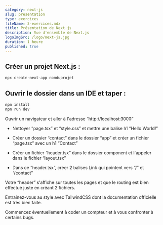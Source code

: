 ```yaml
---
category: next-js
slug: presentation
type: exercices
fileName: 3-exercices.mdx
title: Présentation de Next.js
description: Vue d'ensemble de Next.js
logoImgSrc: /logo/next-js.jpg
duration: 1 heure
published: true
---
```




## Créer un projet Next.js :
```bash
npx create-next-app nomduprojet
```


## Ouvrir le dossier dans un IDE et taper :
```bash
npm install
npm run dev
```
Ouvrir un navigateur et aller à l'adresse “http://localhost:3000”



- Nettoyer “page.tsx” et “style.css” et mettre une balise h1 “Hello World!”

- Créer un dossier “contact” dans le dossier “app” et créer un fichier “page.tsx” avec un h1 “Contact”

- Créer un fichier “header.tsx” dans le dossier component et l'appeler dans le fichier “layout.tsx”

- Dans ce “header.tsx”, créer 2 balises Link qui pointent vers “/” et “/contact”


Votre “header” s'affiche sur toutes les pages et que le routing est bien effectué juste en créant 2 fichiers.

Entrainez-vous au style avec TailwindCSS dont la documentation officielle est très bien faite.

Commencez éventuellement à coder un compteur et à vous confronter à certains bugs.